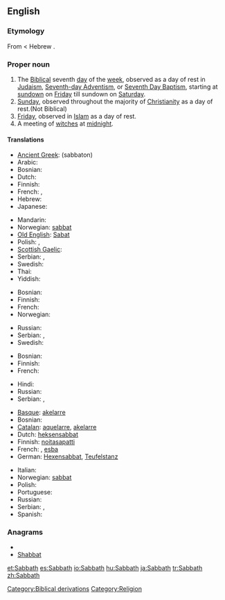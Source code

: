 ==English==

===Etymology===
From {{etyl|grc}} {{term|sc=polytonic|σάββατον|tr=sabbaton||Sabbath}} < Hebrew {{term|sc=Hebr|שבת|tr=shabbat||Sabbath}}.

===Proper noun===
{{en-proper noun}}

# The [[Biblical]] seventh [[day]] of the [[week]], observed as a day of rest in [[Judaism]], [[Advent|Seventh-day Adventism]], or [[Baptism|Seventh Day Baptism]], starting at [[sundown]] on [[Friday]] till sundown on [[Saturday]].
# [[Sunday]], observed throughout the majority of [[Christianity]] as a day of rest.(Not Biblical)
# [[Friday]], observed in [[Islam]] as a day of rest.
# A meeting of [[witch]]es at [[midnight]].

====Translations====
{{trans-top|Biblical seventh day}}
* [[Ancient Greek]]: {{polytonic|[[σάββατον]]}} (sabbaton) {{n}}
* Arabic: {{t-|ar|السبت}}
* Bosnian: {{t-|bs|sabat|m}}
* Dutch: {{t-|nl|sabbat|m}}
* Finnish: {{t+|fi|sapatti}}
* French: {{t+|fr|sabbat|m}}, {{t+|fr|shabbat|m}}
* Hebrew: {{t+|he|שבת}}
* Japanese: {{t|ja|安息日|tr=ansokunichi, ansokujitsu, ansokubi}}
{{trans-mid}}
* Mandarin: {{t|cmn|安息日|tr=ānxīrì|sc=Hani}}
* Norwegian: [[sabbat#norwegian|sabbat]] {{m}}
* [[Old English]]: [[Sabat]] {{m}}
* Polish: {{t-|pl|szabat|m}}, {{t-|pl|szabas|m}}
* [[Scottish Gaelic]]: {{t-|gd|Sàbaid|f|xs=Scottish Gaelic}}
* Serbian: {{t+|sr|сабат|m|sc=Cyrl}}, {{t-|sr|sabat|m}}
* Swedish: {{t+|sv|sabbat|c}}
* Thai: {{t|th|สะบาโต}}
* Yiddish: {{t|yi|שבת}}
{{trans-bottom}}

{{trans-top|Sunday}}
* Bosnian: {{t+|bs|nedjelja|f}}
* Finnish: {{t+|fi|sapatti}}
* French: {{t+|fr|dimanche|m}}
* Norwegian: {{t+|no|søndag|m}}
{{trans-mid}}
* Russian: {{t+|ru|воскресенье|n|tr=voskresén’je}}
* Serbian: {{t+|sr|недеља|f|sc=Cyrl}}, {{t-|sr|nedelja|f}}
* Swedish: {{t+|sv|sabbat|c}}
{{trans-bottom}}

{{trans-top|muslim Friday}}
* Bosnian: {{t+|bs|petak|m}}
* Finnish: {{t+|fi|sapatti}}
* French: {{t+|fr|vendredi|m}}
{{trans-mid}}
* Hindi: {{t|hi|शुक्रवार |tr=Shukr-war|xs=Hindi}}
* Russian: {{t+|ru|пятница|f|tr=pjátnitsa}}
* Serbian: {{t+|sr|петак|m|sc=Cyrl}}, {{t-|sr|petak|m}}
{{trans-bottom}}

{{trans-top|witches' Sabbath}}
* [[Basque]]: [[akelarre]]
* Bosnian: {{t-|bs|vrzino kolo|n}}
* [[Catalan]]: [[aquelarre]], [[akelarre]]
* Dutch: [[heksensabbat]] {{m}}
* Finnish: [[noitasapatti]]
* French: {{t+|fr|sabbat|m}}, [[esba]]
* German: [[Hexensabbat]], [[Teufelstanz]]
{{trans-mid}}
* Italian: {{t-|it|sabba}}
* Norwegian: [[sabbat#norwegian|sabbat]] {{m}}
* Polish: {{t+|pl|sabat}}
* Portuguese: {{t-|pt|sabbat}}
* Russian: {{t+|ru|шабаш|m|tr=šábaš}}
* Serbian: {{t-|sr|врзино коло|n|sc=Cyrl}}, {{t-|sr|vrzino kolo|n}}
* Spanish: {{t+|es|aquelarre}}
{{trans-bottom}}

===Anagrams===
* {{alphagram|aabbhst}}
* [[Shabbat#English|Shabbat]]

[[Category:Biblical derivations]]
[[Category:Religion]]

[[et:Sabbath]]
[[es:Sabbath]]
[[io:Sabbath]]
[[hu:Sabbath]]
[[ja:Sabbath]]
[[tr:Sabbath]]
[[zh:Sabbath]]